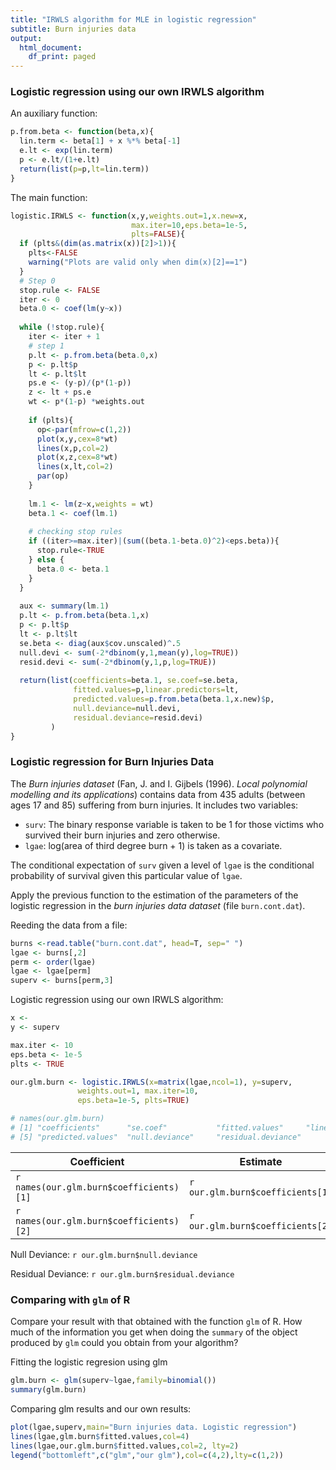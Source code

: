 ---
title: "IRWLS algorithm for MLE in logistic regression"
subtitle: Burn injuries data
output:
  html_document:
    df_print: paged
---


### Logistic regression using our own IRWLS algorithm

An auxiliary function: 
```{r}
p.from.beta <- function(beta,x){
  lin.term <- beta[1] + x %*% beta[-1]
  e.lt <- exp(lin.term)
  p <- e.lt/(1+e.lt)
  return(list(p=p,lt=lin.term))
}
```

The main function: 
```{r}
logistic.IRWLS <- function(x,y,weights.out=1,x.new=x,
                           max.iter=10,eps.beta=1e-5,
                           plts=FALSE){
  if (plts&(dim(as.matrix(x))[2]>1)){
    plts<-FALSE
    warning("Plots are valid only when dim(x)[2]==1")
  }
  # Step 0
  stop.rule <- FALSE
  iter <- 0
  beta.0 <- coef(lm(y~x)) 
  
  while (!stop.rule){
    iter <- iter + 1 
    # step 1
    p.lt <- p.from.beta(beta.0,x)
    p <- p.lt$p
    lt <- p.lt$lt
    ps.e <- (y-p)/(p*(1-p))
    z <- lt + ps.e 
    wt <- p*(1-p) *weights.out
    
    if (plts){
      op<-par(mfrow=c(1,2))
      plot(x,y,cex=8*wt)
      lines(x,p,col=2)
      plot(x,z,cex=8*wt)
      lines(x,lt,col=2)
      par(op)
    }
    
    lm.1 <- lm(z~x,weights = wt) 
    beta.1 <- coef(lm.1)
    
    # checking stop rules
    if ((iter>=max.iter)|(sum((beta.1-beta.0)^2)<eps.beta)){
      stop.rule<-TRUE
    } else {
      beta.0 <- beta.1
    }
  }
  
  aux <- summary(lm.1)
  p.lt <- p.from.beta(beta.1,x)
  p <- p.lt$p
  lt <- p.lt$lt
  se.beta <- diag(aux$cov.unscaled)^.5
  null.devi <- sum(-2*dbinom(y,1,mean(y),log=TRUE))
  resid.devi <- sum(-2*dbinom(y,1,p,log=TRUE))
  
  return(list(coefficients=beta.1, se.coef=se.beta,
              fitted.values=p,linear.predictors=lt,
              predicted.values=p.from.beta(beta.1,x.new)$p,
              null.deviance=null.devi,
              residual.deviance=resid.devi)
         )
} 
```

### Logistic regression for Burn Injuries Data

The *Burn injuries dataset* (Fan, J. and I. Gijbels (1996). *Local polynomial modelling and its applications*) contains data from 435 adults (between ages 17 and 85) suffering from burn injuries.
It includes two variables:

* `surv`: The binary response variable is taken to be 1 for those victims who survived their burn injuries and zero otherwise.
* `lgae`: log(area of third degree burn + 1) is taken as a covariate.

The conditional expectation of `surv` given a level of `lgae` is the conditional probability of 
	survival given this particular value of `lgae`.

Apply the previous function to the estimation of the parameters of the logistic regression in the  *burn injuries data dataset* (file `burn.cont.dat`).

Reeding the data from a file:
```{r}
burns <-read.table("burn.cont.dat", head=T, sep=" ")
lgae <- burns[,2]
perm <- order(lgae)
lgae <- lgae[perm]
superv <- burns[perm,3]
```

Logistic regression using our own IRWLS algorithm:
```{r} 
x <- 
y <- superv

max.iter <- 10
eps.beta <- 1e-5 
plts <- TRUE

our.glm.burn <- logistic.IRWLS(x=matrix(lgae,ncol=1), y=superv, 
               weights.out=1, max.iter=10,
               eps.beta=1e-5, plts=TRUE)

# names(our.glm.burn)
# [1] "coefficients"      "se.coef"           "fitted.values"     "linear.predictors"
# [5] "predicted.values"  "null.deviance"     "residual.deviance"
``` 
Coefficient | Estimate | Std. Error
----------- | -------- | -----------
`r names(our.glm.burn$coefficients)[1]`|`r our.glm.burn$coefficients[1]`|`r our.glm.burn$se.coef[1]`
`r names(our.glm.burn$coefficients)[2]`|`r our.glm.burn$coefficients[2]`|`r our.glm.burn$se.coef[2]`

Null Deviance:      `r our.glm.burn$null.deviance`

Residual Deviance:  `r our.glm.burn$residual.deviance`

### Comparing with `glm` of R

Compare your result with that obtained with the function `glm` of R.
How much of the information you get when doing the `summary` of the object produced by `glm` could you obtain from your algorithm?

Fitting the logistic regresion using glm
```{r}
glm.burn <- glm(superv~lgae,family=binomial())
summary(glm.burn)
```

Comparing glm results and our own results:
```{r}
plot(lgae,superv,main="Burn injuries data. Logistic regression")
lines(lgae,glm.burn$fitted.values,col=4)
lines(lgae,our.glm.burn$fitted.values,col=2, lty=2)
legend("bottomleft",c("glm","our glm"),col=c(4,2),lty=c(1,2))
```
